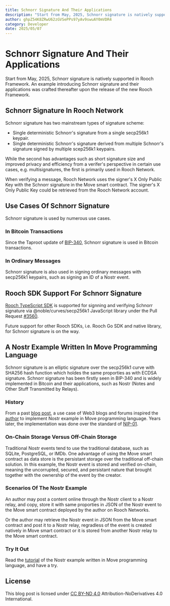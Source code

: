 ```yaml
---
title: Schnorr Signature And Their Applications
description: "Start from May, 2025, Schnorr signature is natively supported in Rooch Framework. An example introducing Schnorr signature and their applications was crafted thereafter upon the release of the new Rooch Framework."
author: ghpZ54K8ZRwU62zGVSePPs97yAv9swuAY0mVDR4
category: Developer
date: 2025/05/07
---
```



<PostHeader />

# Schnorr Signature And Their Applications

Start from May, 2025, Schnorr signature is natively supported in Rooch Framework. An example introducing Schnorr signature and their applications was crafted thereafter upon the release of the new Rooch Framework.

## Schnorr Signature In Rooch Network

Schnorr signature has two mainstream types of signature scheme:

- Single deterministic Schnorr's signature from a single secp256k1 keypair.
- Single deterministic Schnorr's signature derived from multiple Schnorr's signature signed by multiple scep256k1 keypairs.

While the second has advantages such as short signature size and improved privacy and efficiency from a verifer's perspective in certain use cases, e.g. multisignatures, the first is primarily used in Rooch Network.

When verifying a message, Rooch Network uses the signer's X Only Public Key with the Schnorr signature in the Move smart contract. The signer's X Only Public Key could be retrieved from the Rooch Network account.

## Use Cases Of Schnorr Signature

Schnorr signature is used by numerous use cases.

### In Bitcoin Transactions

Since the Taproot update of [BIP-340](https://github.com/bitcoin/bips/blob/master/bip-0340.mediawiki), Schnorr signature is used in Bitcoin transactions.

### In Ordinary Messages

Schnorr signature is also used in signing ordinary messages with secp256k1 keypairs, such as signing an ID of a Nostr event.

## Rooch SDK Support For Schnorr Signature

[Rooch TypeScript SDK](https://github.com/rooch-network/rooch/tree/9dddf60639ef37e4f33097f1203cc21e0c86b0ef/sdk/typescript/rooch-sdk) is supported for signning and verifying Schnorr signature via @noble/curves/secp256k1 JavaScript library under the Pull Request [#3560](https://github.com/rooch-network/rooch/pull/3560).

Future support for other Rooch SDKs, i.e. Rooch Go SDK and native library, for Schnorr signature is on the way.

## A Nostr Example Written In Move Programming Language

Schnorr signature is an elliptic signature over the secp256k1 curve with SHA256 hash function which holdes the same proporties as with ECDSA signature. Schnorr signature has been firstly seen in BIP-340 and is widely implemented in Bitcoin and their applications, such as Nostr (Notes and Other Stuff Transmitted by Relays).

### History

From a past [blog post](./release-230717.en-US.mdx), a use case of Web3 blogs and forums inspired the [author](https://github.com/ghpZ54K8ZRwU62zGVSePPs97yAv9swuAY0mVDR4) to implement Nostr example in Move programming language. Years later, the implementation was done over the standard of [NIP-01](https://github.com/nostr-protocol/nips/blob/master/01.md).

### On-Chain Storage Versus Off-Chain Storage

Traditional Nostr events tend to use the traditional database, such as SQLite, PostgreSQL, or IMDb. One advantage of using the Move smart contract as data store is the persistant storage over the traditional off-chain solution. In this example, the Nostr event is stored and verified on-chain, meaning the uncorrupted, secured, and persistant nature that brought together with the ownership of the event by the creator.

### Scenarios Of The Nostr Example

An author may post a content online through the Nostr client to a Nostr relay, and copy, store it with same proporties in JSON of the Nostr event to the Move smart contract deployed by the author on Rooch Networks.

Or the author may retrieve the Nostr event in JSON from the Move smart contract and post it to a Nostr relay, regradless of the event is created natively in Move smart contract or it is stored from another Nostr relay to the Move smart contract.

### Try It Out

Read the [tutorial](https://github.com/rooch-network/rooch/blob/058106578825d2e5122136531f017af04b112b43/examples/nostr/README.md) of the Nostr example written in Move programming language, and have a try.

## License

This blog post is licnsed under [CC BY-ND 4.0](https://creativecommons.org/licenses/by-nd/4.0/legalcode.txt) Attribution-NoDerivatives 4.0 International.
